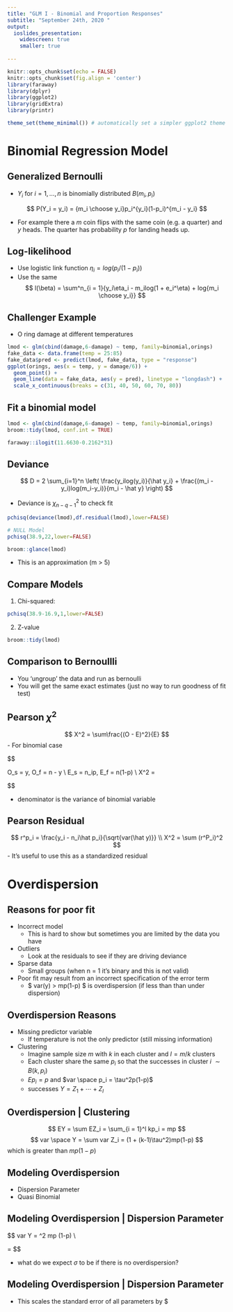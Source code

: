 ```yaml
---
title: "GLM I - Binomial and Proportion Responses"
subtitle: "September 24th, 2020 "
output:
  ioslides_presentation:
    widescreen: true
    smaller: true
    
---
```


```r
knitr::opts_chunk$set(echo = FALSE)
knitr::opts_chunk$set(fig.align = 'center')
library(faraway)
library(dplyr)
library(ggplot2)
library(gridExtra)
library(printr)

theme_set(theme_minimal()) # automatically set a simpler ggplot2 theme for all graphics

```


# Binomial Regression Model

## Generalized Bernoulli

- $Y_i$ for $i = 1,..., n$ is binomially distributed $B(m_i, p_i)$

$$
P(Y_i = y_i) = {m_i \choose y_i}p_i^{y_i}(1-p_i)^{m_i - y_i}
$$

- For example there a $m$ coin flips with the same coin (e.g. a quarter) and $y$ heads. The quarter has probability $p$ for landing heads up.

## Log-likelihood

- Use logistic link function $\eta_i = log(p_i/(1-p_i))$
- Use the same 
$$
l(\beta) = \sum^n_{i = 1}{y_i\eta_i - m_ilog(1 + e_i^\eta) + log{m_i \choose y_i}}
$$

## Challenger Example

- O ring damage at different temperatures

```r
lmod <- glm(cbind(damage,6-damage) ~ temp, family=binomial,orings)
fake_data <- data.frame(temp = 25:85)
fake_data$pred <- predict(lmod, fake_data, type = "response")
ggplot(orings, aes(x = temp, y = damage/6)) +
  geom_point() + 
  geom_line(data = fake_data, aes(y = pred), linetype = "longdash") +
  scale_x_continuous(breaks = c(31, 40, 50, 60, 70, 80))

```

## Fit a binomial model

```r
lmod <- glm(cbind(damage,6-damage) ~ temp, family=binomial,orings)
broom::tidy(lmod, conf.int = TRUE)

faraway::ilogit(11.6630-0.2162*31)
```

## Deviance

$$
D = 2 \sum_{i=1}^n \left( \frac{y_ilog(y_i)}{\hat y_i} + \frac{(m_i - y_i)log(m_i-y_i)}{m_i - \hat y} \right)
$$

- Deviance is $\chi^2_{n-q-1}$ to check fit

```r

pchisq(deviance(lmod),df.residual(lmod),lower=FALSE)

# NULL Model
pchisq(38.9,22,lower=FALSE)

broom::glance(lmod)
```

- This is an approximation (m > 5)

## Compare Models

1. Chi-squared:

```r
pchisq(38.9-16.9,1,lower=FALSE)
```

2. Z-value

```r
broom::tidy(lmod)
```

## Comparison to Bernoullli

-  You 'ungroup' the data and run as bernoulli
- You will get the same exact estimates (just no way to run goodness of fit test)

## Pearson $\chi^2$

$$
X^2 = \sum\frac{(O - E)^2}{E}
$$
- For binomial case


$$

O_s = y, \space  O_f = n - y \\
E_s = n_i\hat p, \space  E_f = n(1-\hat p) \\
X^2 = \sum\frac{(y - n\hat p)^2}{n\hat p (1-\hat p )}

$$

- denominator is the variance of binomial variable

## Pearson Residual

$$
r^p_i = \frac{y_i - n_i\hat p_i}{\sqrt{var(\hat y)}} \\
X^2 = \sum (r^P_i)^2
$$
- It's useful to use this as a standardized residual

# Overdispersion


## Reasons for poor fit {.larger}

- Incorrect model
    - This is hard to show but sometimes you are limited by the data you have
- Outliers
    - Look at the residuals to see if they are driving deviance
- Sparse data
    - Small groups (when n = 1 it's binary and this is not valid)
- Poor fit may result from an incorrect specification of the error term
    - $ var(y) > mp(1-p) $ is overdispersion (if less than than under dispersion)
    

## Overdispersion Reasons

- Missing predictor variable
    - If temperature is not the only predictor (still missing information)

- Clustering
    - Imagine sample size $m$ with $k$ in each cluster and $l = m/k$ clusters
    - Each cluster share the same $p_i$ so that the successes in cluster $i$ $\sim B(k, p_i)$
    - $E p_i = p$ and $var \space p_i = \tau^2p(1-p)$
    - successes $Y = Z_1 + \cdots + Z_l$

## Overdispersion | Clustering

$$
EY = \sum EZ_i = \sum_{i = 1}^l kp_i = mp 
$$
$$
var \space Y = \sum var Z_i = (1 + (k-1)\tau^2)mp(1-p)
$$
which is greater than $mp(1-p)$

## Modeling Overdispersion

- Dispersion Parameter
- Quasi Binomial


## Modeling Overdispersion | Dispersion Parameter

$$
var \space Y = \sigma^2 mp (1-p) \\

\hat\sigma = \frac{X^2}{n - p}
$$

- what do we expect $\sigma$ to be if there is no overdispersion?

## Modeling Overdispersion | Dispersion Parameter

- This scales the standard error of all parameters by $\sigma




